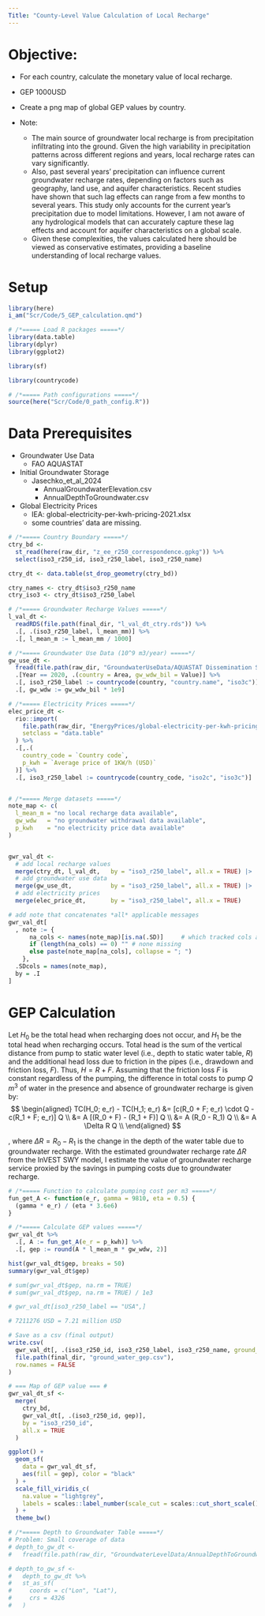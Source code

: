 ```yaml
---
Title: "County-Level Value Calculation of Local Recharge"
---
```



# Objective:
+ For each country, calculate the monetary value of local recharge.
+ GEP 1000USD
+ Create a png map of global GEP values by country.

+ Note:
  + The main source of groundwater local recharge is from precipitation infiltrating into the ground. Given the high variability in precipitation patterns across different regions and years, local recharge rates can vary significantly. 
  + Also, past several years' precipitation can influence current groundwater recharge rates, depending on factors such as geography, land use, and aquifer characteristics. Recent studies have shown that such lag effects can range from a few months to several years. This study only accounts for the current year's precipitation due to model limitations. However, I am not aware of any hydrological models that can accurately capture these lag effects and account for aquifer characteristics on a global scale.
  + Given these complexities, the values calculated here should be viewed as conservative estimates, providing a baseline understanding of local recharge values. 


# Setup
```r
library(here)
i_am("Scr/Code/5_GEP_calculation.qmd")

# /*===== Load R packages =====*/
library(data.table)
library(dplyr)
library(ggplot2)

library(sf)

library(countrycode)

# /*===== Path configurations =====*/
source(here("Scr/Code/0_path_config.R"))
```



# Data Prerequisites

+ Groundwater Use Data
  + FAO AQUASTAT

+ Initial Groundwater Storage
  + Jasechko_et_al_2024
    + AnnualGroundwaterElevation.csv
    + AnnualDepthToGroundwater.csv

+ Global Electricity Prices
  + IEA: global-electricity-per-kwh-pricing-2021.xlsx
  + some countries' data are missing.


```r
# /*===== Country Boundary =====*/
ctry_bd <- 
  st_read(here(raw_dir, "z_ee_r250_correspondence.gpkg")) %>%
  select(iso3_r250_id, iso3_r250_label, iso3_r250_name)

ctry_dt <- data.table(st_drop_geometry(ctry_bd))

ctry_names <- ctry_dt$iso3_r250_name
ctry_iso3 <- ctry_dt$iso3_r250_label

# /*===== Groundwater Recharge Values =====*/
l_val_dt <- 
  readRDS(file.path(final_dir, "l_val_dt_ctry.rds")) %>%
  .[, .(iso3_r250_label, l_mean_mm)] %>%
  .[, l_mean_m := l_mean_mm / 1000]

# /*===== Groundwater Use Data (10^9 m3/year) =====*/
gw_use_dt <- 
  fread(file.path(raw_dir, "GroundwaterUseData/AQUASTAT Dissemination System.csv")) %>%
  .[Year == 2020, .(country = Area, gw_wdw_bil = Value)] %>%
  .[, iso3_r250_label := countrycode(country, "country.name", "iso3c")] %>%
  .[, gw_wdw := gw_wdw_bil * 1e9]

# /*===== Electricity Prices =====*/
elec_price_dt <-
  rio::import(
    file.path(raw_dir, "EnergyPrices/global-electricity-per-kwh-pricing-2021.xlsx"),
    setclass = "data.table"
  ) %>%
  .[,.(
    country_code = `Country code`, 
    p_kwh = `Average price of 1KW/h (USD)`
  )] %>%
  .[, iso3_r250_label := countrycode(country_code, "iso2c", "iso3c")]


# /*===== Merge datasets =====*/
note_map <- c(
  l_mean_m = "no local recharge data available",
  gw_wdw   = "no groundwater withdrawal data available",
  p_kwh    = "no electricity price data available"
)


gwr_val_dt <- 
  # add local recharge values
  merge(ctry_dt, l_val_dt,   by = "iso3_r250_label", all.x = TRUE) |>
  # add groundwater use data
  merge(gw_use_dt,           by = "iso3_r250_label", all.x = TRUE) |>
  # add electricity prices
  merge(elec_price_dt,       by = "iso3_r250_label", all.x = TRUE)

# add note that concatenates *all* applicable messages
gwr_val_dt[
  , note := {
      na_cols <- names(note_map)[is.na(.SD)]     # which tracked cols are NA in this row?
      if (length(na_cols) == 0) "" # none missing
      else paste(note_map[na_cols], collapse = "; ")
    },
  .SDcols = names(note_map), 
  by = .I
]
```


# GEP Calculation

Let $H_0$ be the total head when recharging does not occur, and $H_1$ be the total head when recharging occurs. Total head is the sum of the vertical distance from pump to static water level (i.e., depth to static water table, $R$) and the additional head loss due to friction in the pipes (i.e., drawdown and friction loss, $F$). Thus, $H = R + F$.
Assuming that the friction loss $F$ is constant regardless of the pumping, the difference in total costs to pump $Q \, m^3$ of water in the presence and absence of groundwater recharge is given by:
$$
\begin{aligned}
TC(H_0; e_r) - TC(H_1; e_r) 
  &= [c(R_0 + F; e_r) \cdot Q - c(R_1 + F; e_r)] Q \\
  &= A [(R_0 + F) - (R_1 + F)] Q \\
  &= A (R_0 - R_1) Q \\
  &= A \Delta R Q \\
\end{aligned}
$$

, where $\Delta R = R_0 - R_1$ is the change in the depth of the water table due to groundwater recharge. With the estimated groundwater recharge rate $\Delta R$ from the InVEST SWY model, I estimate the value of groundwater recharge service proxied by the savings in pumping costs due to groundwater recharge.

```r

# /*===== Function to calculate pumping cost per m3 =====*/
fun_get_A <- function(e_r, gamma = 9810, eta = 0.5) {
  (gamma * e_r) / (eta * 3.6e6)
}

# /*===== Calculate GEP values =====*/
gwr_val_dt %>%
  .[, A := fun_get_A(e_r = p_kwh)] %>%
  .[, gep := round(A * l_mean_m * gw_wdw, 2)]

hist(gwr_val_dt$gep, breaks = 50)
summary(gwr_val_dt$gep)

# sum(gwr_val_dt$gep, na.rm = TRUE)
# sum(gwr_val_dt$gep, na.rm = TRUE) / 1e3

# gwr_val_dt[iso3_r250_label == "USA",]

# 7211276 USD = 7.21 million USD

# Save as a csv (final output)
write.csv(
  gwr_val_dt[, .(iso3_r250_id, iso3_r250_label, iso3_r250_name, ground_water_gep = gep)],
  file.path(final_dir, "ground_water_gep.csv"),
  row.names = FALSE
)

# === Map of GEP value === #
gwr_val_dt_sf <- 
  merge(
    ctry_bd,
    gwr_val_dt[, .(iso3_r250_id, gep)],
    by = "iso3_r250_id",
    all.x = TRUE
  )

ggplot() +
  geom_sf(
    data = gwr_val_dt_sf, 
    aes(fill = gep), color = "black"
  ) +
  scale_fill_viridis_c(
    na.value = "lightgrey",
    labels = scales::label_number(scale_cut = scales::cut_short_scale())
  ) +
  theme_bw()

```





```r
# /*===== Depth to Groundwater Table =====*/
# Problem: Small coverage of data
# depth_to_gw_dt <- 
#   fread(file.path(raw_dir, "GroundwaterLevelData/AnnualDepthToGroundwater.csv"))

# depth_to_gw_sf <- 
#   depth_to_gw_dt %>%
#   st_as_sf(
#     coords = c("Lon", "Lat"), 
#     crs = 4326
#   )
```